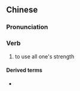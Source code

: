 ==Chinese==
{{zh-forms}}

===Pronunciation===
{{zh-pron
|m=shǐlì
|cat=v
}}

===Verb===
{{zh-verb}}

# to use all one's strength

====Derived terms====
* {{zh-l|重複使力傷害}}